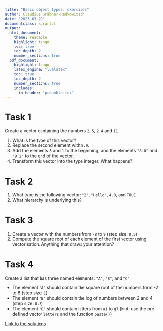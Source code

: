 ```yaml
---
title: "Basic object types: exercises"
author: Claudius Gräbner-Radkowitsch
date: '2023-03-29'
documentclass: scrartcl
output: 
  html_document:
    theme: readable
    highlight: tango
    toc: true
    toc_depth: 2
    number_sections: true
  pdf_document:
    highlight: tango
    latex_engine: "lualatex"
    toc: true
    toc_depth: 2
    number_sections: true
    includes:
      in_header: "preamble.tex"
---
```


# Task 1
Create a vector containing the numbers `2`, `5`, `2.4` and `11.` 

1. What is the type of this vector?
2. Replace the second element with `5.9`.
3. Add the elements `3` and `1` to the beginning, and the elements `"8.0"` and 
`"9.2"` to the end of the vector.
4. Transform this vector into the type integer. What happens?

# Task 2
1. What type is the following vector: `"2"`, `"Hello"`, `4.0`, and `TRUE` 
2. What hierarchy is underlying this?

# Task 3
1. Create a vector with the numbers from `-8` to `9` (step size: `0.5`)
2. Compute the square root of each element of the first vector using vectorisation. 
Anything that draws your attention?

# Task 4
Create a list that has three named elements: `"A"`, `"B"`, and `"C"`

* The element `"A"` should contain the square root of the numbers form -2 to 8 (step size: `1`)
* The element `"B"` should contain the log of numbers between 2 and 4 (step size: `0.5`)
* The element `"C"` should contain letters from `a1` to `g7` (hint: use the pre-defined vector `letters` and the function `paste()`)

[Link to the solutions](https://gist.github.com/graebnerc/bda112996a91b9fddee366eb5e713d91)